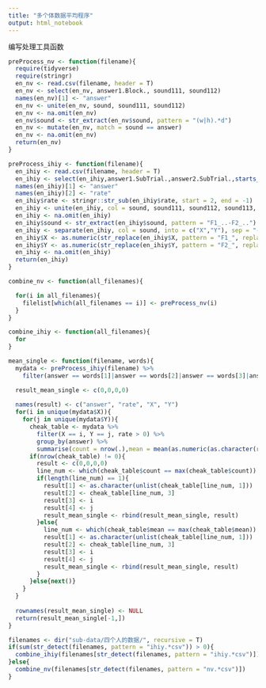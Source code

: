 ```yaml
---
title: "多个体数据平均程序"
output: html_notebook
---
```

编写处理工具函数
```r
preProcess_nv <- function(filename){
  require(tidyverse)
  require(stringr)
  en_nv <- read.csv(filename, header = T)
  en_nv <- select(en_nv, answer1.Block., sound111, sound112)
  names(en_nv)[1] <- "answer"
  en_nv <- unite(en_nv, sound, sound111, sound112)
  en_nv <- na.omit(en_nv)
  en_nv$sound <- str_extract(en_nv$sound, pattern = "(w|h).*d")
  en_nv <- mutate(en_nv, match = sound == answer)
  en_nv <- na.omit(en_nv)
  return(en_nv)
}

preProcess_ihiy <- function(filename){
  en_ihiy <- read.csv(filename, header = T)
  en_ihiy <- select(en_ihiy,answer1.SubTrial.,answer2.SubTrial.,starts_with("sound"))
  names(en_ihiy)[1] <- "answer"
  names(en_ihiy)[2] <- "rate"
  en_ihiy$rate <- stringr::str_sub(en_ihiy$rate, start = 2, end = -1)
  en_ihiy <- unite(en_ihiy, col = sound, sound111, sound112, sound113, sound114, sound115, sound121, sound122, sound123, sound124, sound125)
  en_ihiy <- na.omit(en_ihiy)
  en_ihiy$sound <- str_extract(en_ihiy$sound, pattern = "F1_..-F2_..")
  en_ihiy <- separate(en_ihiy, col = sound, into = c("X","Y"), sep = "-")
  en_ihiy$X <- as.numeric(str_replace(en_ihiy$X, pattern = "F1_", replacement = ""))
  en_ihiy$Y <- as.numeric(str_replace(en_ihiy$Y, pattern = "F2_", replacement = ""))
  en_ihiy <- na.omit(en_ihiy)
  return(en_ihiy)
}

combine_nv <- function(all_filenames){

  for(i in all_filenames){
    filelist[which(all_filenames == i)] <- preProcess_nv(i)
  }
}

combine_ihiy <- function(all_filenames){
  for
}

mean_single <- function(filename, words){
  mydata <- preProcess_ihiy(filename) %>% 
    filter(answer == words[1]|answer == words[2]|answer == words[3]|answer == words[4])

  result_mean_single <- c(0,0,0,0)
  
  names(result) <- c("answer", "rate", "X", "Y")
  for(i in unique(mydata$X)){
    for(j in unique(mydata$Y)){
      cheak_table <- mydata %>% 
        filter(X == i, Y == j, rate > 0) %>% 
        group_by(answer) %>% 
        summarise(count = nrow(.),mean = mean(as.numeric(as.character(rate))))
      if(nrow(cheak_table) != 0){
        result <- c(0,0,0,0)
        line_num <- which(cheak_table$count == max(cheak_table$count))
        if(length(line_num) == 1){
          result[1] <- as.character(unlist(cheak_table[line_num, 1]))
          result[2] <- cheak_table[line_num, 3]
          result[3] <- i
          result[4] <- j
          result_mean_single <- rbind(result_mean_single, result)
        }else{
          line_num <- which(cheak_table$mean == max(cheak_table$mean))
          result[1] <- as.character(unlist(cheak_table[line_num, 1]))
          result[2] <- cheak_table[line_num, 3]
          result[3] <- i
          result[4] <- j
          result_mean_single <- rbind(result_mean_single, result)
        }
      }else{next()}
    }
  }
  
  rownames(result_mean_single) <- NULL
  return(result_mean_single[-1,])
}
```


```r
filenames <- dir("sub-data/四个人的数据/", recursive = T)
if(sum(str_detect(filenames, pattern = "ihiy.*csv")) > 0){
  combine_ihiy(filenames[str_detect(filenames, pattern = "ihiy.*csv")])
}else{
  combine_nv(filenames[str_detect(filenames, pattern = "nv.*csv")])
}
```

